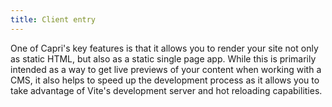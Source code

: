 ```yaml
---
title: Client entry
---
```


One of Capri's key features is that it allows you to render your site not only as static HTML, but also as a static single page app. While this is primarily intended as a way to get live previews of your content when working with a CMS, it also helps to speed up the development process as it allows you to take advantage of Vite's development server and hot reloading capabilities.
